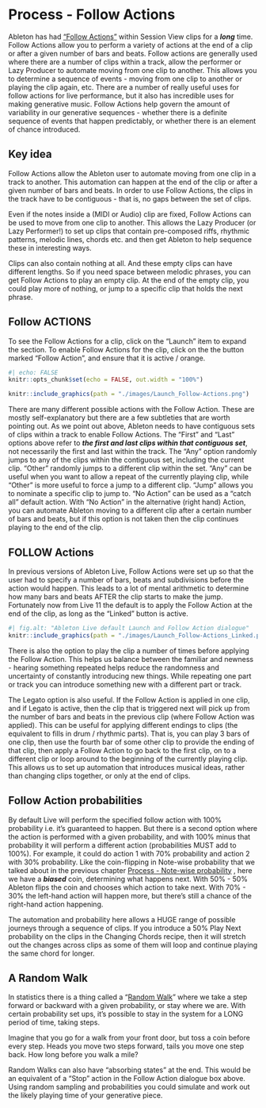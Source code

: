 # Process - Follow Actions

Ableton has had ["Follow Actions"](https://www.ableton.com/en/live-manual/11/launching-clips/#follow-actions) within Session View clips for a ***long*** time. Follow Actions allow you to perform a variety of actions at the end of a clip or after a given number of bars and beats. Follow actions are generally used where there are a number of clips within a track, allow the performer or Lazy Producer to automate moving from one clip to another. This allows you to determine a sequence of events - moving from one clip to another or playing the clip again, etc. There are a number of really useful uses for follow actions for live performance, but it also has incredible uses for making generative music. Follow Actions help govern the amount of variability in our generative sequences - whether there is a definite sequence of events that happen predictably, or whether there is an element of chance introduced.

::: callout-tip
## Key idea

Follow Actions allow the Ableton user to automate moving from one clip in a track to another. This automation can happen at the end of the clip or after a given number of bars and beats. In order to use Follow Actions, the clips in the track have to be contiguous - that is, no gaps between the set of clips.

Even if the notes inside a (MIDI or Audio) clip are fixed, Follow Actions can be used to move from one clip to another. This allows the Lazy Producer (or Lazy Performer!) to set up clips that contain pre-composed riffs, rhythmic patterns, melodic lines, chords etc. and then get Ableton to help sequence these in interesting ways.

Clips can also contain nothing at all. And these empty clips can have different lengths. So if you need space between melodic phrases, you can get Follow Actions to play an empty clip. At the end of the empty clip, you could play more of nothing, or jump to a specific clip that holds the next phrase.
:::

## Follow ACTIONS

To see the Follow Actions for a clip, click on the "Launch" item to expand the section. To enable Follow Actions for the clip, click on the the button marked "Follow Action", and ensure that it is active / orange.

```r
#| echo: FALSE
knitr::opts_chunk$set(echo = FALSE, out.width = "100%")
```

```r
knitr::include_graphics(path = "./images/Launch_Follow-Actions.png")
```

There are many different possible actions with the Follow Action. These are mostly self-explanatory but there are a few subtleties that are worth pointing out. As we point out above, Ableton needs to have contiguous sets of clips within a track to enable Follow Actions. The "First" and "Last" options above refer to ***the first and last clips within that contiguous set***, not necessarily the first and last within the track. The "Any" option randomly jumps to any of the clips within the contiguous set, including the current clip. "Other" randomly jumps to a different clip within the set. "Any" can be useful when you want to allow a repeat of the currently playing clip, while "Other" is more useful to force a jump to a different clip. "Jump" allows you to nominate a specific clip to jump to. "No Action" can be used as a "catch all" default action. With "No Action" in the alternative (right hand) Action, you can automate Ableton moving to a different clip after a certain number of bars and beats, but if this option is not taken then the clip continues playing to the end of the clip.

## FOLLOW Actions

In previous versions of Ableton Live, Follow Actions were set up so that the user had to specify a number of bars, beats and subdivisions before the action would happen. This leads to a lot of mental arithmetic to determine how many bars and beats AFTER the clip starts to make the jump. Fortunately now from Live 11 the default is to apply the Follow Action at the end of the clip, as long as the "Linked" button is active.

```r
#| fig.alt: "Ableton Live default Launch and Follow Action dialogue"
knitr::include_graphics(path = "./images/Launch_Follow-Actions_Linked.png")
```

There is also the option to play the clip a number of times before applying the Follow Action. This helps us balance between the familiar and newness - hearing something repeated helps reduce the randomness and uncertainty of constantly introducing new things. While repeating one part or track you can introduce something new with a different part or track.

The Legato option is also useful. If the Follow Action is applied in one clip, and if Legato is active, then the clip that is triggered next will pick up from the number of bars and beats in the previous clip (where Follow Action was applied). This can be useful for applying different endings to clips (the equivalent to fills in drum / rhythmic parts). That is, you can play 3 bars of one clip, then use the fourth bar of some other clip to provide the ending of that clip, then apply a Follow Action to go back to the first clip, on to a different clip or loop around to the beginning of the currently playing clip. This allows us to set up automation that introduces musical ideas, rather than changing clips together, or only at the end of clips.

## Follow Action probabilities

By default Live will perform the specified follow action with 100% probability i.e. it's guaranteed to happen. But there is a second option where the action is performed with a given probability, and with 100% minus that probability it will perform a different action (probabilities MUST add to 100%). For example, it could do action 1 with 70% probability and action 2 with 30% probability. Like the coin-flipping in Note-wise probability that we talked about in the previous chapter 
[Process - Note-wise probability](002-Process-Note_wise_probability.qmd)
, here we have a ***biased*** coin, determining what happens next. With 50% - 50% Ableton flips the coin and chooses which action to take next. With 70% - 30% the left-hand action will happen more, but there's still a chance of the right-hand action happening.

The automation and probability here allows a HUGE range of possible journeys through a sequence of clips. If you introduce a 50% Play Next probability on the clips in the Changing Chords recipe, then it will stretch out the changes across clips as some of them will loop and continue playing the same chord for longer.

## A Random Walk

In statistics there is a thing called a "[Random Walk](https://en.wikipedia.org/wiki/Random_walk "Wikipedia article on Random Walks")" where we take a step forward or backward with a given probability, or stay where we are. With certain probability set ups, it's possible to stay in the system for a LONG period of time, taking steps.

Imagine that you go for a walk from your front door, but toss a coin before every step. Heads you move two steps forward, tails you move one step back. How long before you walk a mile?

Random Walks can also have "absorbing states" at the end. This would be an equivalent of a "Stop" action in the Follow Action dialogue box above. Using random sampling and probabilities you could simulate and work out the likely playing time of your generative piece.
